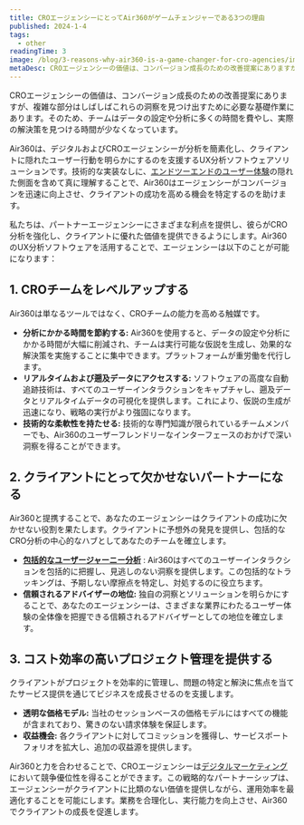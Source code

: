 ```yaml
---
title: CROエージェンシーにとってAir360がゲームチェンジャーである3つの理由
published: 2024-1-4
tags: 
  - other
readingTime: 3
image: /blog/3-reasons-why-air360-is-a-game-changer-for-cro-agencies/image1.png
metaDesc: CROエージェンシーの価値は、コンバージョン成長のための改善提案にありますが、複雑な部分はしばしばこれらの洞察を見つけ出すために必要な基礎作業にあります。そのため、チームはデータの設定や分析に多くの時間を費やし、実際の解決策を見つける時間が少なくなっています。
---
```


CROエージェンシーの価値は、コンバージョン成長のための改善提案にありますが、複雑な部分はしばしばこれらの洞察を見つけ出すために必要な基礎作業にあります。そのため、チームはデータの設定や分析に多くの時間を費やし、実際の解決策を見つける時間が少なくなっています。

Air360は、デジタルおよびCROエージェンシーが分析を簡素化し、クライアントに隠れたユーザー行動を明らかにするのを支援するUX分析ソフトウェアソリューションです。技術的な実装なしに、[エンドツーエンドのユーザー体験](/ja/blog/3-steps-cro-process-for-exponential-business-growth)の隠れた側面を含めて真に理解することで、Air360はエージェンシーがコンバージョンを迅速に向上させ、クライアントの成功を高める機会を特定するのを助けます。

私たちは、パートナーエージェンシーにさまざまな利点を提供し、彼らがCRO分析を強化し、クライアントに優れた価値を提供できるようにします。Air360のUX分析ソフトウェアを活用することで、エージェンシーは以下のことが可能になります：

## 1. CROチームをレベルアップする
Air360は単なるツールではなく、CROチームの能力を高める触媒です。
- **分析にかかる時間を節約する:** Air360を使用すると、データの設定や分析にかかる時間が大幅に削減され、チームは実行可能な仮説を生成し、効果的な解決策を実施することに集中できます。プラットフォームが重労働を代行します。
- **リアルタイムおよび遡及データにアクセスする:** ソフトウェアの高度な自動追跡技術は、すべてのユーザーインタラクションをキャプチャし、遡及データとリアルタイムデータの可視化を提供します。これにより、仮説の生成が迅速になり、戦略の実行がより強固になります。
- **技術的な柔軟性を持たせる:** 技術的な専門知識が限られているチームメンバーでも、Air360のユーザーフレンドリーなインターフェースのおかげで深い洞察を得ることができます。

## 2. クライアントにとって欠かせないパートナーになる
Air360と提携することで、あなたのエージェンシーはクライアントの成功に欠かせない役割を果たします。クライアントに予想外の発見を提供し、包括的なCRO分析の中心的なハブとしてあなたのチームを確立します。
- [**包括的なユーザージャーニー分析**](/ja/blog/why-google-analytics4-falls-for-cro-for-ecommerce) : Air360はすべてのユーザーインタラクションを包括的に把握し、見逃しのない洞察を提供します。この包括的なトラッキングは、予期しない摩擦点を特定し、対処するのに役立ちます。
- **信頼されるアドバイザーの地位:** 独自の洞察とソリューションを明らかにすることで、あなたのエージェンシーは、さまざまな業界にわたるユーザー体験の全体像を把握できる信頼されるアドバイザーとしての地位を確立します。

## 3. コスト効率の高いプロジェクト管理を提供する
クライアントがプロジェクトを効率的に管理し、問題の特定と解決に焦点を当てたサービス提供を通じてビジネスを成長させるのを支援します。
- **透明な価格モデル:** 当社のセッションベースの価格モデルにはすべての機能が含まれており、驚きのない請求体験を保証します。
- **収益機会:** 各クライアントに対してコミッションを獲得し、サービスポートフォリオを拡大し、追加の収益源を提供します。

Air360と力を合わせることで、CROエージェンシーは[デジタルマーケティング](/ja/blog/10-ways-to-reduce-customer-acquisition-costs)において競争優位性を得ることができます。この戦略的なパートナーシップは、エージェンシーがクライアントに比類のない価値を提供しながら、運用効率を最適化することを可能にします。業務を合理化し、実行能力を向上させ、Air360でクライアントの成長を促進します。
